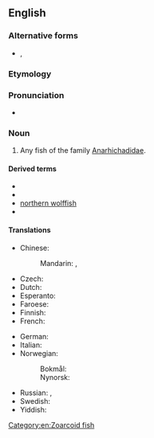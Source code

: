 {{also|wolfish|wolf-fish}}

==English==

===Alternative forms===
* {{l|en|wolf-fish}}, {{l|en|wolf fish}}

===Etymology===
{{compound|wolf|fish|lang=en}}

===Pronunciation===
* {{IPA|/ˈwʊlfˌfɪʃ/|lang=en}}

===Noun===
{{en-noun|es|wolffish}}

# Any fish of the family [[Anarhichadidae]].

====Derived terms====
* {{vern|Atlantic wolffish}}
* {{vern|Bering wolffish}}
* [[northern wolffish]]
* {{l|en|spotted wolffish}}

====Translations====
{{trans-top|fish}}
* Chinese:
*: Mandarin: {{t|cmn|狼魚|sc=Hani}}, {{t|cmn|狼鱼|tr=lángyú|sc=Hani}}
* Czech: {{t+|cs|vlkouš|m}}
* Dutch: {{t+|nl|zeewolf|m}}
* Esperanto: {{t|eo|lupfiŝo}}
* Faroese: {{t|fo|steinbítur|m}}
* Finnish: {{t|fi|merikissa}}
* French: {{t|fr|poisson loup|m}}
{{trans-mid}}
* German: {{t|de|Seewolf|m}}
* Italian: {{t|it|pesce lupo|m}}
* Norwegian:
*: Bokmål: {{t|no|steinbit|m}}
*: Nynorsk: {{t|nn|steinbit|m}}
* Russian: {{t|ru|полоса́тая зуба́тка|f}}, {{t+|ru|зуба́тка|f}}
* Swedish: {{t|sv|havskattfisk|c}}
* Yiddish: {{t|yi|וואָלף־פֿיש|m|tr=volf-fish|sc=Hebr}}
{{trans-bottom}}

[[Category:en:Zoarcoid fish]]